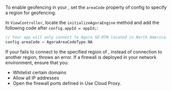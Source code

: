 
To enable geofencing in your <Vpl k="CLIENT" />, set the `areaCode` property of config to specify a region for geofencing.

In `ViewController`, locate the `initializeAgoraEngine` method and add the following code after `config.appId = appId;`:

```swift
// Your app will only connect to Agora SD-RTN located in North America.
config.areaCode = AgoraAreaCodeType.NA
```

If your <Vpl k="CLIENT" /> fails to connect to the specified region of <Vg k="AGORA_BACKEND" />, instead of connection to another <Vg k="AGORA_BACKEND" /> region, <Vpd k="SDK" /> throws an error. If a firewall is deployed in your network environment, ensure that you:

* Whitelist certain domains
* Allow all IP addresses
* Open the firewall ports defined in <Link to= "{{global.AGORA_DOCS_URL}}/{{platform.NAME}}/cloudproxy_native">Use Cloud Proxy</Link>.
